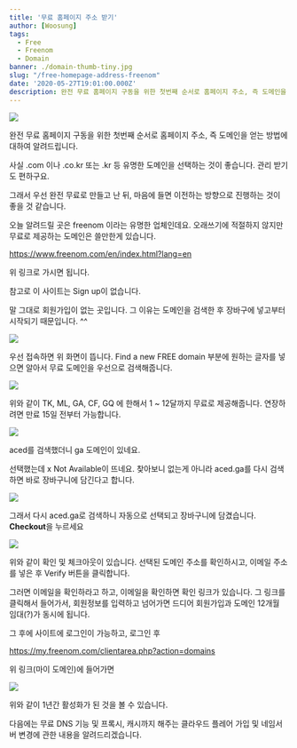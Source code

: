 ```yaml
---
title: '무료 홈페이지 주소 받기'
author: [Woosung]
tags: 
  - Free
  - Freenom
  - Domain
banner: ./domain-thumb-tiny.jpg
slug: "/free-homepage-address-freenom"
date: '2020-05-27T19:01:00.000Z'
description: 완전 무료 홈페이지 구동을 위한 첫번째 순서로 홈페이지 주소, 즉 도메인을 얻는 방법에 대하여 알려드립니다.
---
```

![](./domain-thumb-tiny.jpg)

완전 무료 홈페이지 구동을 위한 첫번째 순서로 홈페이지 주소, 즉 도메인을 얻는 방법에 대하여 알려드립니다.

사실 .com 이나 .co.kr 또는 .kr 등 유명한 도메인을 선택하는 것이 좋습니다. 관리 받기도 편하구요.

그래서 우선 완전 무료로 만들고 난 뒤, 마음에 들면 이전하는 방향으로 진행하는 것이 좋을 것 같습니다.

오늘 알려드릴 곳은 freenom 이라는 유명한 업체인데요. 오래쓰기에 적절하지 않지만 무료로 제공하는 도메인은 쓸만한게 있습니다. 


<a href="https://www.freenom.com/en/index.html?lang=en" target="_blank" rel="noopener noreferrer">https://www.freenom.com/en/index.html?lang=en</a>

위 링크로 가시면 됩니다.

참고로 이 사이트는 Sign up이 없습니다. 

말 그대로 회원가입이 없는 곳입니다. 그 이유는 도메인을 검색한 후 장바구에 넣고부터 시작되기 때문입니다. ^^

![](./freenom.jpg)

우선 접속하면 위 화면이 뜹니다. Find a new FREE domain 부분에 원하는 글자를 넣으면 알아서 무료 도메인을 우선으로 검색해줍니다.

![](./free-domain.jpg)

위와 같이 TK, ML, GA, CF, GQ 에 한해서 1 ~ 12달까지 무료로 제공해줍니다. 연장하려면 만료 15일 전부터 가능합니다.

![](./aced-search.jpg)

aced를 검색했더니 ga 도메인이 있네요.

선택했는데 x Not Available이 뜨네요. 찾아보니 없는게 아니라 aced.ga를 다시 검색하면 바로 장바구니에 담긴다고 합니다.

![](./aced-checkout.jpg)

그래서 다시 aced.ga로 검색하니 자동으로 선택되고 장바구니에 담겼습니다. **Checkout**을 누르세요

![](./checkout.jpg)

위와 같이 확인 및 체크아웃이 있습니다. 선택된 도메인 주소를 확인하시고, 이메일 주소를 넣은 후 Verify 버튼을 클릭합니다.

그러면 이메일을 확인하라고 하고, 이메일을 확인하면 확인 링크가 있습니다. 그 링크를 클릭해서 들어가서, 회원정보를 입력하고 넘어가면 드디어 회원가입과 도메인 12개월 임대(?)가 동시에 됩니다.

그 후에 사이트에 로그인이 가능하고, 로그인 후 

<a href="https://my.freenom.com/clientarea.php?action=domains" target="_blank" rel="noopener noreferrer">https://my.freenom.com/clientarea.php?action=domains</a>

위 링크(마이 도메인)에 들어가면 

![](./my-domain.jpg)

위와 같이 1년간 활성화가 된 것을 볼 수 있습니다.

다음에는 무료 DNS 기능 및 프록시, 캐시까지 해주는 클라우드 플레어 가입 및 네임서버 변경에 관한 내용을 알려드리겠습니다.
